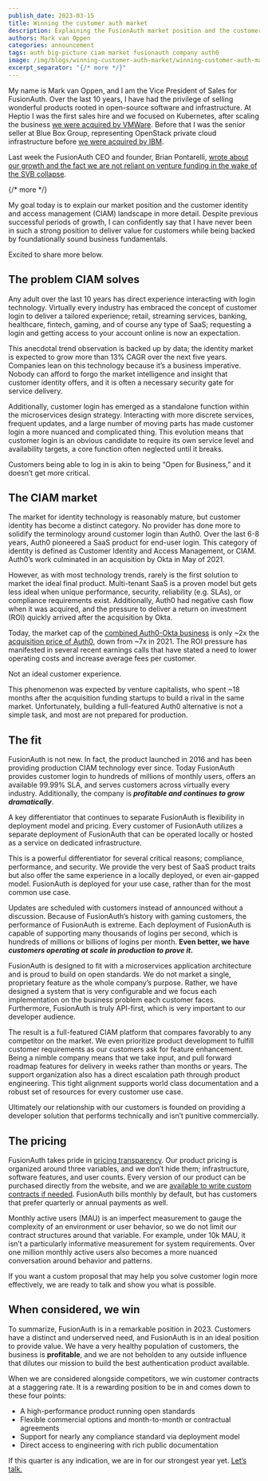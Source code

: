 ```yaml
---
publish_date: 2023-03-15 
title: Winning the customer auth market
description: Explaining the FusionAuth market position and the customer identity and access management (CIAM) landscape in more detail.
authors: Mark van Oppen
categories: announcement
tags: auth big-picture ciam market fusionauth company auth0
image: /img/blogs/winning-customer-auth-market/winning-customer-auth-market-header.png
excerpt_separator: "{/* more */}"
---
```


My name is Mark van Oppen, and I am the Vice President of Sales for FusionAuth. Over the last 10 years, I have had the privilege of selling wonderful products rooted in open-source software and infrastructure. At Heptio I was the first sales hire and we focused on Kubernetes, after scaling the business [we were acquired by VMWare](https://techcrunch.com/2018/11/06/vmware-acquires-heptio-the-startup-founded-by-2-co-founders-of-kubernetes/). Before that I was the senior seller at Blue Box Group, representing OpenStack private cloud infrastructure before [we were acquired by IBM](https://www.geekwire.com/2015/ibm-acquires-seattles-blue-box-in-exit-for-private-cloud-startup/). 

Last week the FusionAuth CEO and founder, Brian Pontarelli, [wrote about our growth and the fact we are not reliant on venture funding in the wake of the SVB collapse](/blog/2023/03/10/fusionauth-and-svb).

{/* more */}

My goal today is to explain our market position and the customer identity and access management (CIAM) landscape in more detail. Despite previous successful periods of growth, I can confidently say that I have never been in such a strong position to deliver value for customers while being backed by foundationally sound business fundamentals.

Excited to share more below.

## The problem CIAM solves

Any adult over the last 10 years has direct experience interacting with login technology. Virtually every industry has embraced the concept of customer login to deliver a tailored experience; retail, streaming services, banking, healthcare, fintech, gaming, and of course any type of SaaS; requesting a login and getting access to your account online is now an expectation.  

This anecdotal trend observation is backed up by data; the identity market is expected to grow more than 13% CAGR over the next five years. Companies lean on this technology because it’s a business imperative. Nobody can afford to forgo the market intelligence and insight that customer identity offers, and it is often a necessary security gate for service delivery. 

Additionally, customer login has emerged as a standalone function within the microservices design strategy. Interacting with more discrete services, frequent updates, and a large number of moving parts has made customer login a more nuanced and complicated thing. This evolution means that customer login is an obvious candidate to require its own service level and availability targets, a core function often neglected until it breaks.

Customers being able to log in is akin to being “Open for Business,” and it doesn’t get more critical.

## The CIAM market

The market for identity technology is reasonably mature, but customer identity has become a distinct category. No provider has done more to solidify the terminology around customer login than Auth0. Over the last 6-8 years, Auth0 pioneered a SaaS product for end-user login. This category of identity is defined as Customer Identity and Access Management, or CIAM. Auth0’s work culminated in an acquisition by Okta in May of 2021.  

However, as with most technology trends, rarely is the first solution to market the ideal final product. Multi-tenant SaaS is a proven model but gets less ideal when unique performance, security, reliability (e.g. SLAs), or compliance requirements exist. Additionally, Auth0 had negative cash flow when it was acquired, and the pressure to deliver a return on investment (ROI) quickly arrived after the acquisition by Okta.

Today, the market cap of the [combined Auth0-Okta business](https://www.google.com/finance/quote/OKTA:NASDAQ) is only ~2x the [acquisition price of Auth0](https://venturebeat.com/business/okta-completes-6-5-billion-auth0-acquisition/), down from ~7x in 2021. The ROI pressure has manifested in several recent earnings calls that have stated a need to lower operating costs and increase average fees per customer. 

Not an ideal customer experience. 

This phenomenon was expected by venture capitalists, who spent ~18 months after the acquisition funding startups to build a rival in the same market. Unfortunately, building a full-featured Auth0 alternative is not a simple task, and most are not prepared for production.

## The fit

FusionAuth is not new. In fact, the product launched in 2016 and has been providing production CIAM technology ever since. Today FusionAuth provides customer login to hundreds of millions of monthly users, offers an available 99.99% SLA, and serves customers across virtually every industry. Additionally, the company is **_profitable and continues to grow dramatically_**. 

A key differentiator that continues to separate FusionAuth is flexibility in deployment model and pricing. Every customer of FusionAuth utilizes a separate deployment of FusionAuth that can be operated locally or hosted as a service on dedicated infrastructure.

This is a powerful differentiator for several critical reasons; compliance, performance, and security. We provide the very best of SaaS product traits but also offer the same experience in a locally deployed, or even air-gapped model. FusionAuth is deployed for your use case, rather than for the most common use case.

Updates are scheduled with customers instead of announced without a discussion. Because of FusionAuth’s history with gaming customers, the performance of FusionAuth is extreme.  Each deployment of FusionAuth is capable of supporting many thousands of logins per second, which is  hundreds of millions or billions of logins per month. **Even better, we have _customers operating at scale in production to prove it_.**

FusionAuth is designed to fit with a microservices application architecture and is proud to build on open standards. We do not market a single, proprietary feature as the whole company’s purpose. Rather, we have designed a system that is very configurable and we focus each implementation on the business problem each customer faces. Furthermore, FusionAuth is truly API-first, which is very important to our developer audience.

The result is a full-featured CIAM platform that compares favorably to any competitor on the market. We even prioritize product development to fulfill customer requirements as our customers ask for feature enhancement. Being a nimble company means that we take input, and pull forward roadmap features for delivery in weeks rather than months or years. The support organization also has a direct escalation path through product engineering. This tight alignment supports world class documentation and a robust set of resources for every customer use case.

Ultimately our relationship with our customers is founded on providing a developer solution that performs technically and isn’t punitive commercially.

## The pricing

FusionAuth takes pride in [pricing transparency](/pricing). Our product pricing is organized around three variables, and we don’t hide them; infrastructure, software features, and user counts. Every version of our product can be purchased directly from the website, and we are [available to write custom contracts if needed](/contact). FusionAuth bills monthly by default, but has customers that prefer quarterly or annual payments as well.

Monthly active users (MAU) is an imperfect measurement to gauge the complexity of an environment or user behavior, so we do not limit our contract structures around that variable. For example, under 10k MAU, it isn’t a particularly informative measurement for system requirements.  Over one million monthly active users also becomes a more nuanced conversation around behavior and patterns.

If you want a custom proposal that may help you solve customer login more effectively, we are ready to talk and show you what is possible.

## When considered, we win

To summarize, FusionAuth is in a remarkable position in 2023. Customers have a distinct and underserved need, and FusionAuth is in an ideal position to provide value. We have a very healthy population of customers, the business is **profitable**, and we are not beholden to any outside influence that dilutes our mission to build the best authentication product available. 

When we are considered alongside competitors, we win customer contracts at a staggering rate. It is a rewarding position to be in and comes down to these four points:

* A high-performance product running open standards
* Flexible commercial options and month-to-month or contractual agreements
* Support for nearly any compliance standard via deployment model
* Direct access to engineering with rich public documentation

If this quarter is any indication, we are in for our strongest year yet. [Let’s talk.](/contact)
